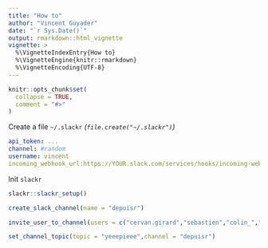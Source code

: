 ```yaml
---
title: "How to"
author: "Vincent Guyader"
date: "`r Sys.Date()`"
output: rmarkdown::html_vignette
vignette: >
  %\VignetteIndexEntry{How to}
  %\VignetteEngine{knitr::rmarkdown}
  %\VignetteEncoding{UTF-8}
---
```


```r
knitr::opts_chunk$set(
  collapse = TRUE,
  comment = "#>"
)
```

Create a file `~/.slackr` _(`file.create("~/.slackr")`)_

```yaml
api_token: ... 
channel: #random
username: vincent
incoming_webhook_url:https://YOUR.slack.com/services/hooks/incoming-webhook?
```

Init `slackr`
```r
slackr::slackr_setup()
```

```r
create_slack_channel(name = "depuisr")
```

```r
invite_user_to_channel(users = c("cervan.girard","sebastien","colin_","diane"),channel = "depuisr") 
```


```r
set_channel_topic(topic = "yeeepieee",channel = "depuisr")
```

